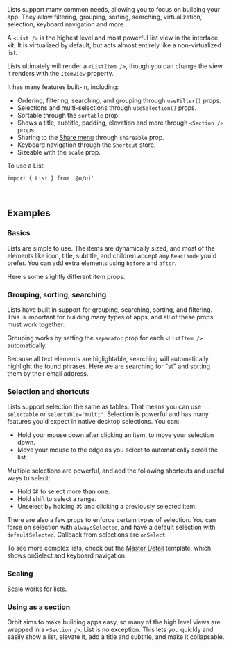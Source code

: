 <IntroText>
  Lists support many common needs, allowing you to focus on building your app. They allow filtering,
  grouping, sorting, searching, virtualization, selection, keyboard navigation and more.
</IntroText>

A `<List />` is the highest level and most powerful list view in the interface kit.
It is virtualized by default, but acts almost entirely like a non-virtualized list.

Lists ultimately will render a `<ListItem />`, though you can change the view it renders
with the `ItemView` property.

It has many features built-in, including:

- Ordering, filtering, searching, and grouping through `useFilter()` props.
- Selections and multi-selections through `useSelection()` props.
- Sortable through the `sortable` prop.
- Shows a title, subtitle, padding, elevation and more through `<Section />` props.
- Sharing to the [Share menu]() through `shareable` prop.
- Keyboard navigation through the `Shortcut` store.
- Sizeable with the `scale` prop.

To use a List:

```tsx
import { List } from '@o/ui'
```

<br />

## Examples

### Basics

Lists are simple to use. The items are dynamically sized, and most of the elements like icon, title, subtitle, and children accept any `ReactNode` you'd prefer. You can add extra elements
using `before` and `after`.

<Example id="Simple" />

Here's some slightly different item props.

<Example id="SimpleAlt" />

### Grouping, sorting, searching

Lists have built in support for grouping, searching, sorting, and filtering. This is important for building
many types of apps, and all of these props must work together.

Grouping works by setting the `separator` prop for each `<ListItem />` automatically.

<Example id="Grouping" />

Because all text elements are higlightable, searching will automatically highlight the found phrases. Here we are searching for "st" and sorting them by their email address.

<Example id="OrderFilter" name="Search + Sort" />

### Selection and shortcuts

Lists support selection the same as tables. That means you can use `selectable` or `selectable="multi"`. Selection
is powerful and has many features you'd expect in native desktop selections. You can:

- Hold your mouse down after clicking an item, to move your selection down.
- Move your mouse to the edge as you select to automatically scroll the list.

<Example id="Selection" name="Single Selection" />

Multiple selections are powerful, and add the following shortcuts and useful ways to select:

- Hold <Key>⌘</Key> to select more than one.
- Hold <Key>shift</Key> to select a range.
- Unselect by holding <Key>⌘</Key> and clicking a previously selected item.

<Example id="MultipleSelection" name="Multiple Selection" />

There are also a few props to enforce certain types of selection. You can force on selection with `alwaysSelected`, and have a default selection with `defaultSelected`.
Callback from selections are `onSelect`.

To see more complex lists, check out the [Master Detail](/docs/master-detail) template, which shows onSelect and keyboard navigation.

### Scaling

Scale works for lists.

<Example id="Scaling" name="Scale" />

### Using as a section

Orbit aims to make building apps easy, so many of the high level views are wrapped in a `<Section />`. List is no exception.
This lets you quickly and easily show a list, elevate it, add a title and subtitle, and make it collapsable.

<Example id="Section" name="Using as Section" />
